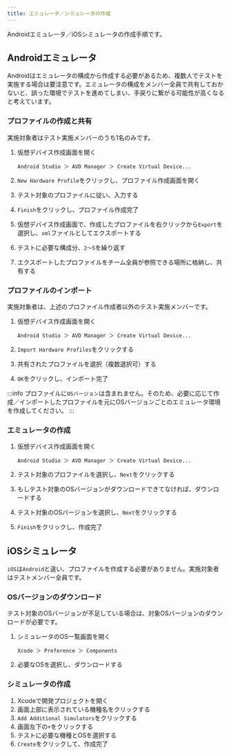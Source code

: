 ```yaml
---
title: エミュレータ／シミュレータの作成
---
```


Androidエミュレータ／iOSシミュレータの作成手順です。

## Androidエミュレータ

Androidはエミュレータの構成から作成する必要があるため、複数人でテストを実施する場合は要注意です。エミュレータの構成をメンバー全員で共有しておかないと、誤った環境でテストを進めてしまい、手戻りに繋がる可能性が高くなると考えています。

### プロファイルの作成と共有

実施対象者はテスト実施メンバーのうち1名のみです。

1. 仮想デバイス作成画面を開く

   ```text
   Android Studio ＞ AVD Manager ＞ Create Virtual Device...
   ```

2. `New Hardware Profile`をクリックし、プロファイル作成画面を開く
3. テスト対象のプロファイルに従い、入力する
4. `Finish`をクリックし、プロファイル作成完了
5. 仮想デバイス作成画面で、作成したプロファイルを右クリックから`Export`を選択し、`xml`ファイルとしてエクスポートする
6. テストに必要な構成分、`2～5`を繰り返す
7. エクスポートしたプロファイルをチーム全員が参照できる場所に格納し、共有する

### プロファイルのインポート

実施対象者は、上述のプロファイル作成者以外のテスト実施メンバーです。

1. 仮想デバイス作成画面を開く

   ```text
   Android Studio ＞ AVD Manager ＞ Create Virtual Device...
   ```

2. `Import Hardware Profiles`をクリックする
3. 共有されたプロファイルを選択（複数選択可）する
4. `OK`をクリックし、インポート完了

:::info
プロファイルに`OSバージョン`は含まれません。そのため、必要に応じて作成／インポートしたプロファイルを元にOSバージョンごとのエミュレータ環境を作成してください。
:::

### エミュレータの作成

1. 仮想デバイス作成画面を開く

   ```text
   Android Studio ＞ AVD Manager ＞ Create Virtual Device...
   ```

2. テスト対象のプロファイルを選択し、`Next`をクリックする
3. もしテスト対象のOSバージョンがダウンロードできてなければ、ダウンロードする
4. テスト対象のOSバージョンを選択し、`Next`をクリックする
5. `Finish`をクリックし、作成完了

## iOSシミュレータ

`iOS`は`Android`と違い、プロファイルを作成する必要がありません。実施対象者はテストメンバー全員です。

### OSバージョンのダウンロード

テスト対象のOSバージョンが不足している場合は、対象OSバージョンのダウンロードが必要です。

1. シミュレータのOS一覧画面を開く

   ```text
   Xcode ＞ Preference ＞ Components
   ```

2. 必要なOSを選択し、ダウンロードする

### シミュレータの作成

1. Xcodeで開発プロジェクトを開く
2. 画面上部に表示されている機種名をクリックする
3. `Add Additional Simulators`をクリックする
4. 画面左下の`+`をクリックする
5. テストに必要な機種とOSを選択する
6. `Create`をクリックして、作成完了
